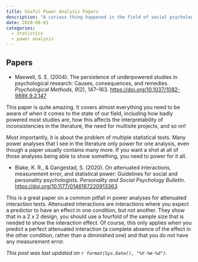 ```yaml
---
title: Useful Power Analysis Papers
description: "A curious thing happened in the field of social psychology: Social psychologists finally realized that statistical power is important. Unfortunately, they then skipped the step of figuring out how to do them correctly. Here I list some papers on power analyses that I hope help in improving the way we do them."
date: 2020-08-01
categories:
  - statistics
  - power analysis
---
```


## Papers

-   Maxwell, S. E. (2004). The persistence of underpowered studies in psychological research: Causes, consequences, and remedies. *Psychological Methods*, *9*(2), 147--163. <https://doi.org/10.1037/1082-989X.9.2.147>

This paper is quite amazing. It covers almost everything you need to be aware of when it comes to the state of our field, including how badly powered most studies are, how this affects the interpretability of inconsistencies in the literature, the need for multisite projects, and so on!

Most importantly, it is about the problem of multiple statistical tests. Many power analyses that I see in the literature only power for one analysis, even though a paper usually contains many more. If you want a shot at all of those analyses being able to show something, you need to power for it all.

-   Blake, K. R., & Gangestad, S. (2020). On attenuated interactions, measurement error, and statistical power: Guidelines for social and personality psychologists. *Personality and Social Psychology Bulletin.* <https://doi.org/10.1177/0146167220913363>

This is a great paper on a common pitfall in power analyses for attenuated interaction tests. Attenuated interactions are interactions where you expect a predictor to have an effect in one condition, but not another. They show that in a 2 x 2 design, you should use a fourfold of the sample size that is needed to show the interaction effect. Of course, this only applies when you predict a perfect attenuated interaction (a complete absence of the effect in the other condition, rather than a diminished one) and that you do not have any measurement error.

*This post was last updated on `r format(Sys.Date(), "%Y-%m-%d")`.*
